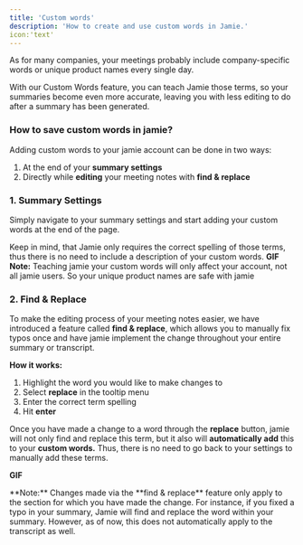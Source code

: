 ```yaml
---
title: 'Custom words'
description: 'How to create and use custom words in Jamie.'
icon:'text'
---
```

As for many companies, your meetings probably include company-specific words or unique product names every single day. 

With our Custom Words feature, you can teach Jamie those terms, so your summaries become even more accurate, leaving you with less editing to do after a summary has been generated. 

### How to save custom words in jamie?
Adding custom words to your jamie account can be done in two ways:
1. At the end of your **summary settings**
2. Directly while **editing** your meeting notes with **find & replace**

### 1. Summary Settings
Simply navigate to your summary settings and start adding your custom words at the end of the page. 

Keep in mind, that Jamie only requires the correct spelling of those terms, thus there is no need to include a description of your custom words.
**GIF**
<Note>
**Note:** Teaching jamie your custom words will only affect your account, not all jamie users. So your unique product names are safe with jamie
</Note>

### 2. Find & Replace
To make the editing process of your meeting notes easier, we have introduced a feature called **find & replace**, which allows you to manually fix typos once and have jamie implement the change throughout your entire summary or transcript.


**How it works:**
1. Highlight the word you would like to make changes to
2. Select **replace** in the tooltip menu
3. Enter the correct term spelling
4. Hit **enter**

Once you have made a change to a word through the **replace** button, jamie will not only find and replace this term, but it also will **automatically add** this to your **custom words.** Thus, there is no need to go back to your settings to manually add these terms.

**GIF**

<Note>
**Note:** Changes made via the **find & replace** feature only apply to the section for which you have made the change. For instance, if you fixed a typo in your summary, Jamie will find and replace the word within your summary. However, as of now, this does not automatically apply to the transcript as well.
</Note>